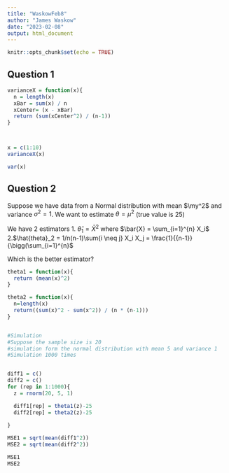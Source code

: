 ```yaml
---
title: "WaskowFeb8"
author: "James Waskow"
date: "2023-02-08"
output: html_document
---
```


```r
knitr::opts_chunk$set(echo = TRUE)
```

## Question 1

```r
varianceX = function(x){
  n = length(x)
  xBar = sum(x) / n
  xCenter= (x - xBar)
  return (sum(xCenter^2) / (n-1))
}



x = c(1:10)
varianceX(x)

var(x)

```

## Question 2

Suppose we have data from a Normal distribution with mean $\my^2$ and variance $\sigma^2 = 1$. We want to estimate $\theta = \mu^2$ (true value is 25)

We have 2 estimators 
1. $\hat{\theta}_1 = \bar{X}^2$ where $\bar{X} = \sum_{i=1}^{n} X_i$
2.$\hat{theta}_2 = 1/n(n-1)\sum{i \neq j} X_i X_j = \frac{1}{{n-1}}{\bigg(\sum_{i=1}^{n}$

Which is the better estimator?

```r
theta1 = function(x){
  return (mean(x)^2)
}

theta2 = function(x){
  n=length(x)
  return((sum(x)^2 - sum(x^2)) / (n * (n-1)))
}


#Simulation
#Suppose the sample size is 20
#simulation form the normal distribution with mean 5 and variance 1
#Simulation 1000 times


diff1 = c()
diff2 = c()
for (rep in 1:1000){
  z = rnorm(20, 5, 1)

  diff1[rep] = theta1(z)-25
  diff2[rep] = theta2(z)-25
  
}

MSE1 = sqrt(mean(diff1^2))
MSE2 = sqrt(mean(diff2^2))

MSE1
MSE2
```



